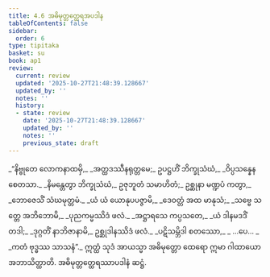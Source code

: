 ```yaml
---
title: 4.6 အဓိမုတ္တတ္ထေရအပဒါန
tableOfContents: false
sidebar:
  order: 6
type: tipitaka
basket: su
book: ap1
review:
  current: review
  updated: '2025-10-27T21:48:39.128667'
  updated_by: ''
  notes: ''
  history:
  - state: review
    date: '2025-10-27T21:48:39.128667'
    updated_by: ''
    notes: ''
    previous_state: draft
---
```



<ReviewStatus review={frontmatter.review} showDetails={true} />

<HypothesisAnnotation frontmatter={frontmatter} />

<DynamicBreadcrumb />

<Division number="84" book="ap1" e="ch" v="20" p="98">

<Paragraph number="1166" type="verses" book="ap1">
_“နိဗ္ဗုတေ လောကနာထမှိ,_  
_အတ္ထဒဿီနရုတ္တမေ;_  
ဥပဋ္ဌဟိံ ဘိက္ခုသံဃံ,_  
_ဝိပ္ပသန္နေန စေတသာ._  

</Paragraph>

</Division>
<Division number="85" book="ap1" e="ch" v="20" p="98">

<Paragraph number="1167" book="ap1">
_နိမန္တေတွာ ဘိက္ခုသံဃံ,_  
ဥဇုဘူတံ သမာဟိတံ;_  
ဥစ္ဆုနာ မဏ္ဍပံ ကတွာ,_  
_ဘောဇေသိံ သံဃမုတ္တမံ._  

</Paragraph>

</Division>
<Division number="86" book="ap1" e="ch" v="20" p="98">

<Paragraph number="1168" type="verses" book="ap1">
_ယံ ယံ ယောနုပပဇ္ဇာမိ,_  
_ဒေဝတ္တံ အထ မာနုသံ;_  
_သဗ္ဗေ သတ္တေ အဘိဘောမိ,_  
_ပုညကမ္မဿိဒံ ဖလံ._  

</Paragraph>

</Division>
<Division number="87" book="ap1" e="ch" v="20" p="98">

<Paragraph number="1169" type="verses" book="ap1">
_အဋ္ဌာရသေ ကပ္ပသတေ,_  
_ယံ ဒါနမဒဒိံ တဒါ;_  
_ဒုဂ္ဂတိံ နာဘိဇာနာမိ,_  
ဥစ္ဆုဒါနဿိဒံ ဖလံ._  

</Paragraph>

</Division>
<Division number="88" book="ap1" e="ch" v="20" p="98">

<Paragraph number="1170" type="verses" book="ap1">
_ပဋိသမ္ဘိဒါ စတဿော,_  
_ …ပေ… _  
_ကတံ ဗုဒ္ဓဿ သာသနံ”._  

</Paragraph>

<Paragraph number="1171" book="ap1">
ဣတ္ထံ သုဒံ အာယသ္မာ အဓိမုတ္တော ထေရော ဣမာ ဂါထာယော အဘာသိတ္ထာတိ.

</Paragraph>
</Division>

<Paragraph number="1172" type="center" book="ap1">
အဓိမုတ္တတ္ထေရဿာပဒါနံ ဆဋ္ဌံ.
</Paragraph>